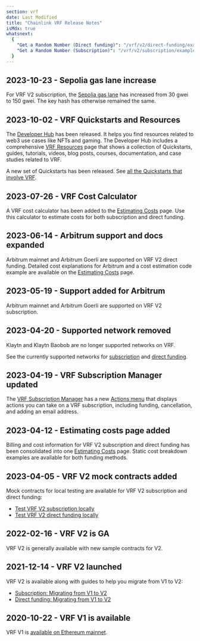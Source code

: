 ```yaml
---
section: vrf
date: Last Modified
title: "Chainlink VRF Release Notes"
isMdx: true
whatsnext:
  {
    "Get a Random Number (Direct funding)": "/vrf/v2/direct-funding/examples/get-a-random-number",
    "Get a Random Number (Subscription)": "/vrf/v2/subscription/examples/get-a-random-number",
  }
---
```


## 2023-10-23 - Sepolia gas lane increase

For VRF V2 subscription, the [Sepolia gas lane](/vrf/v2/subscription/supported-networks#sepolia-testnet) has increased from 30 gwei to 150 gwei. The key hash has otherwise remained the same.

## 2023-10-02 - VRF Quickstarts and Resources

The [Developer Hub](https://dev.chain.link/) has been released. It helps you find resources related to web3 use cases like NFTs and gaming. The Developer Hub includes a comprehensive [VRF Resources](https://dev.chain.link/products/vrf) page that shows a collection of Quickstarts, guides, tutorials, videos, blog posts, courses, documentation, and case studies related to VRF.

A new set of Quickstarts has been released. See [all the Quickstarts that involve VRF](https://dev.chain.link/resources/quickstarts?product=VRF).

## 2023-07-26 - VRF Cost Calculator

A VRF cost calculator has been added to the [Estimating Costs](/vrf/v2/estimating-costs) page. Use this calculator to estimate costs for both subscription and direct funding.

## 2023-06-14 - Arbitrum support and docs expanded

Arbitrum mainnet and Arbitrum Goerli are supported on VRF V2 direct funding. Detailed cost explanations for Arbitrum and a cost estimation code example are available on the [Estimating Costs](/vrf/v2/estimating-costs) page.

## 2023-05-19 - Support added for Arbitrum

Arbitrum mainnet and Arbitrum Goerli are supported on VRF V2 subscription.

## 2023-04-20 - Supported network removed

Klaytn and Klaytn Baobob are no longer supported networks on VRF.

See the currently supported networks for [subscription](/vrf/v2/subscription/supported-networks) and [direct funding](/vrf/v2/direct-funding/supported-networks).

## 2023-04-19 - VRF Subscription Manager updated

The [VRF Subscription Manager](https://vrf.chain.link/) has a new [Actions menu](/vrf/v2/subscription/ui#actions-menu) that displays actions you can take on a VRF subscription, including funding, cancellation, and adding an email address.

## 2023-04-12 - Estimating costs page added

Billing and cost information for VRF V2 subscription and direct funding has been consolidated into one [Estimating Costs](/vrf/v2/estimating-costs) page. Static cost breakdown examples are available for both funding methods.

## 2023-04-05 - VRF V2 mock contracts added

Mock contracts for local testing are available for VRF V2 subscription and direct funding:

- [Test VRF V2 subscription locally](/vrf/v2/subscription/examples/test-locally)
- [Test VRF V2 direct funding locally](/vrf/v2/direct-funding/examples/test-locally)

## 2022-02-16 - VRF V2 is GA

VRF V2 is generally available with new sample contracts for V2.

## 2021-12-14 - VRF V2 launched

VRF V2 is available along with guides to help you migrate from V1 to V2:

- [Subscription: Migrating from V1 to V2](/vrf/v2/subscription/migration-from-v1)
- [Direct funding: Migrating from V1 to V2](/vrf/v2/direct-funding/migration-from-v1)

## 2020-10-22 - VRF V1 is available

VRF V1 is [available on Ethereum mainnet](https://blog.chain.link/chainlink-vrf-now-live-on-ethereum-mainnet/).
